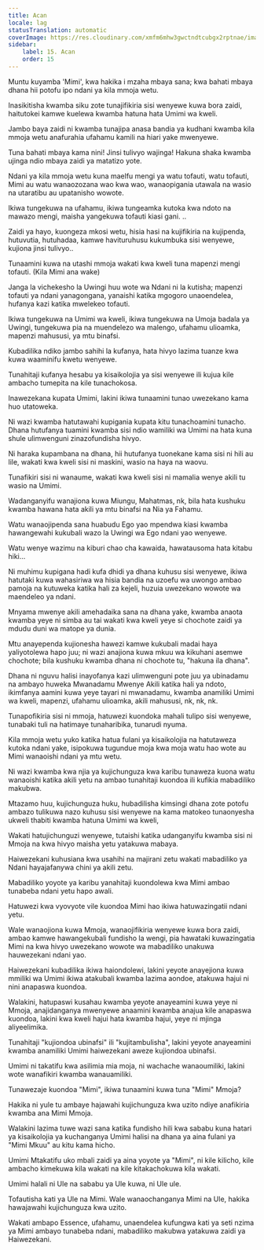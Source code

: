 ```yaml
---
title: Acan
locale: lag
statusTranslation: automatic
coverImage: https://res.cloudinary.com/xmfm6mhw3gwctndtcubgx2rptnae/image/upload/v1740468922/small_cover_tratado_de_psicologia_revolucionaria_a4c0dca4e0.webp
sidebar:
    label: 15. Acan
    order: 15
---
```

Muntu kuyamba 'Mimi', kwa hakika i mzaha mbaya sana; kwa bahati mbaya dhana hii potofu ipo ndani ya kila mmoja wetu.

Inasikitisha kwamba siku zote tunajifikiria sisi wenyewe kuwa bora zaidi, haitutokei kamwe kuelewa kwamba hatuna hata Umimi wa kweli.

Jambo baya zaidi ni kwamba tunajipa anasa bandia ya kudhani kwamba kila mmoja wetu anafurahia ufahamu kamili na hiari yake mwenyewe.

Tuna bahati mbaya kama nini! Jinsi tulivyo wajinga! Hakuna shaka kwamba ujinga ndio mbaya zaidi ya matatizo yote.

Ndani ya kila mmoja wetu kuna maelfu mengi ya watu tofauti, watu tofauti, Mimi au watu wanaozozana wao kwa wao, wanaopigania utawala na wasio na utaratibu au upatanisho wowote.

Ikiwa tungekuwa na ufahamu, ikiwa tungeamka kutoka kwa ndoto na mawazo mengi, maisha yangekuwa tofauti kiasi gani. ..

Zaidi ya hayo, kuongeza mkosi wetu, hisia hasi na kujifikiria na kujipenda, hutuvutia, hutuhadaa, kamwe havituruhusu kukumbuka sisi wenyewe, kujiona jinsi tulivyo..

Tunaamini kuwa na utashi mmoja wakati kwa kweli tuna mapenzi mengi tofauti. (Kila Mimi ana wake)

Janga la vichekesho la Uwingi huu wote wa Ndani ni la kutisha; mapenzi tofauti ya ndani yanagongana, yanaishi katika mgogoro unaoendelea, hufanya kazi katika mwelekeo tofauti.

Ikiwa tungekuwa na Umimi wa kweli, ikiwa tungekuwa na Umoja badala ya Uwingi, tungekuwa pia na muendelezo wa malengo, ufahamu ulioamka, mapenzi mahususi, ya mtu binafsi.

Kubadilika ndiko jambo sahihi la kufanya, hata hivyo lazima tuanze kwa kuwa waaminifu kwetu wenyewe.

Tunahitaji kufanya hesabu ya kisaikolojia ya sisi wenyewe ili kujua kile ambacho tumepita na kile tunachokosa.

Inawezekana kupata Umimi, lakini ikiwa tunaamini tunao uwezekano kama huo utatoweka.

Ni wazi kwamba hatutawahi kupigania kupata kitu tunachoamini tunacho. Dhana hutufanya tuamini kwamba sisi ndio wamiliki wa Umimi na hata kuna shule ulimwenguni zinazofundisha hivyo.

Ni haraka kupambana na dhana, hii hutufanya tuonekane kama sisi ni hili au lile, wakati kwa kweli sisi ni maskini, wasio na haya na waovu.

Tunafikiri sisi ni wanaume, wakati kwa kweli sisi ni mamalia wenye akili tu wasio na Umimi.

Wadanganyifu wanajiona kuwa Miungu, Mahatmas, nk, bila hata kushuku kwamba hawana hata akili ya mtu binafsi na Nia ya Fahamu.

Watu wanaojipenda sana huabudu Ego yao mpendwa kiasi kwamba hawangewahi kukubali wazo la Uwingi wa Ego ndani yao wenyewe.

Watu wenye wazimu na kiburi chao cha kawaida, hawatausoma hata kitabu hiki...

Ni muhimu kupigana hadi kufa dhidi ya dhana kuhusu sisi wenyewe, ikiwa hatutaki kuwa wahasiriwa wa hisia bandia na uzoefu wa uwongo ambao pamoja na kutuweka katika hali za kejeli, huzuia uwezekano wowote wa maendeleo ya ndani.

Mnyama mwenye akili amehadaika sana na dhana yake, kwamba anaota kwamba yeye ni simba au tai wakati kwa kweli yeye si chochote zaidi ya mdudu duni wa matope ya dunia.

Mtu anayependa kujionesha hawezi kamwe kukubali madai haya yaliyotolewa hapo juu; ni wazi anajiona kuwa mkuu wa kikuhani asemwe chochote; bila kushuku kwamba dhana ni chochote tu, "hakuna ila dhana".

Dhana ni nguvu halisi inayofanya kazi ulimwenguni pote juu ya ubinadamu na ambayo huweka Mwanadamu Mwenye Akili katika hali ya ndoto, ikimfanya aamini kuwa yeye tayari ni mwanadamu, kwamba anamiliki Umimi wa kweli, mapenzi, ufahamu ulioamka, akili mahususi, nk, nk, nk.

Tunapofikiria sisi ni mmoja, hatuwezi kuondoka mahali tulipo sisi wenyewe, tunabaki tuli na hatimaye tunaharibika, tunarudi nyuma.

Kila mmoja wetu yuko katika hatua fulani ya kisaikolojia na hatutaweza kutoka ndani yake, isipokuwa tugundue moja kwa moja watu hao wote au Mimi wanaoishi ndani ya mtu wetu.

Ni wazi kwamba kwa njia ya kujichunguza kwa karibu tunaweza kuona watu wanaoishi katika akili yetu na ambao tunahitaji kuondoa ili kufikia mabadiliko makubwa.

Mtazamo huu, kujichunguza huku, hubadilisha kimsingi dhana zote potofu ambazo tulikuwa nazo kuhusu sisi wenyewe na kama matokeo tunaonyesha ukweli thabiti kwamba hatuna Umimi wa kweli,

Wakati hatujichunguzi wenyewe, tutaishi katika udanganyifu kwamba sisi ni Mmoja na kwa hivyo maisha yetu yatakuwa mabaya.

Haiwezekani kuhusiana kwa usahihi na majirani zetu wakati mabadiliko ya Ndani hayajafanywa chini ya akili zetu.

Mabadiliko yoyote ya karibu yanahitaji kuondolewa kwa Mimi ambao tunabeba ndani yetu hapo awali.

Hatuwezi kwa vyovyote vile kuondoa Mimi hao ikiwa hatuwazingatii ndani yetu.

Wale wanaojiona kuwa Mmoja, wanaojifikiria wenyewe kuwa bora zaidi, ambao kamwe hawangekubali fundisho la wengi, pia hawataki kuwazingatia Mimi na kwa hivyo uwezekano wowote wa mabadiliko unakuwa hauwezekani ndani yao.

Haiwezekani kubadilika ikiwa haiondolewi, lakini yeyote anayejiona kuwa mmiliki wa Umimi ikiwa atakubali kwamba lazima aondoe, atakuwa hajui ni nini anapaswa kuondoa.

Walakini, hatupaswi kusahau kwamba yeyote anayeamini kuwa yeye ni Mmoja, anajidanganya mwenyewe anaamini kwamba anajua kile anapaswa kuondoa, lakini kwa kweli hajui hata kwamba hajui, yeye ni mjinga aliyeelimika.

Tunahitaji "kujiondoa ubinafsi" ili "kujitambulisha", lakini yeyote anayeamini kwamba anamiliki Umimi haiwezekani aweze kujiondoa ubinafsi.

Umimi ni takatifu kwa asilimia mia moja, ni wachache wanaoumiliki, lakini wote wanafikiri kwamba wanauamiliki.

Tunawezaje kuondoa "Mimi", ikiwa tunaamini kuwa tuna "Mimi" Mmoja?

Hakika ni yule tu ambaye hajawahi kujichunguza kwa uzito ndiye anafikiria kwamba ana Mimi Mmoja.

Walakini lazima tuwe wazi sana katika fundisho hili kwa sababu kuna hatari ya kisaikolojia ya kuchanganya Umimi halisi na dhana ya aina fulani ya "Mimi Mkuu" au kitu kama hicho.

Umimi Mtakatifu uko mbali zaidi ya aina yoyote ya "Mimi", ni kile kilicho, kile ambacho kimekuwa kila wakati na kile kitakachokuwa kila wakati.

Umimi halali ni Ule na sababu ya Ule kuwa, ni Ule ule.

Tofautisha kati ya Ule na Mimi. Wale wanaochanganya Mimi na Ule, hakika hawajawahi kujichunguza kwa uzito.

Wakati ambapo Essence, ufahamu, unaendelea kufungwa kati ya seti nzima ya Mimi ambayo tunabeba ndani, mabadiliko makubwa yatakuwa zaidi ya Haiwezekani.
